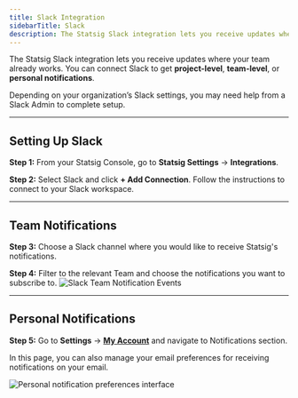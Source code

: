 ```yaml
---
title: Slack Integration
sidebarTitle: Slack
description: The Statsig Slack integration lets you receive updates where your team already works. You can connect Slack to get **project-level**, **team-level**, or **personal notifications**.
---
```



The Statsig Slack integration lets you receive updates where your team already works. You can connect Slack to get **project-level**, **team-level**, or **personal notifications**.

<Info>
Depending on your organization’s Slack settings, you may need help from a Slack Admin to complete setup.  
</Info>

---

## Setting Up Slack

**Step 1:** From your Statsig Console, go to **Statsig Settings** -> **Integrations**.

**Step 2:**  Select Slack and click **+ Add Connection**. Follow the instructions to connect to your Slack workspace.

---

## Team Notifications

**Step 3:** Choose a Slack channel where you would like to receive Statsig's notifications.

**Step 4:** Filter to the relevant Team and choose the notifications you want to subscribe to.
![Slack Team Notification Events](/img/slack-team-notifs.png)


---

## Personal Notifications

**Step 5:** Go to **Settings** -> **[My Account](https://console.statsig.com/account_settings)** and navigate to Notifications section.

In this page, you can also manage your email preferences for receiving notifications on your email.

![Personal notification preferences interface](/img/slack-personal-notifs.png)

